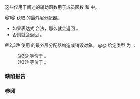 {{cpp/memory/scoped_allocator_adaptor/title|''outermost'', ''outermost-construct'', ''outermost-destroy''}}
{{cpp/memory/scoped_allocator_adaptor/navbar}}

{{dcl begin}}
{{dcla|num=1|anchor=outermost|expos=yes|1=
template&lt; class Alloc &gt;
/* 未指定 */ /*outermost*/( Alloc&amp;&amp; alloc = *this );
}}
{{dcla|num=2|anchor=outermost-construct|expos=yes|
template&lt; class T, class... Args &gt;
void /*outermost-construct*/( T* p, Args&amp;&amp;... args );
}}
{{dcla|num=3|anchor=outermost-destroy|expos=yes|
template&lt; class T &gt;
void /*outermost-destroy*/( T* p );
}}
{{dcl end}}

这些仅用于阐述的辅助函数用于成员函数 {{rlpf|construct}} 和 {{rlpf|destroy}} 中。

@1@ 获取 {{c|alloc}} 的最外层分配器。
* 如果表达式 {{c|alloc.outer_allocator()}} 合法，那么就会返回 {{box|{{tti|outermost}}{{sep}}{{c/core|(alloc.outer_allocator())}}}}。
* 否则就会返回 {{c|alloc}}。

@2,3@ 使用 {{c|*this}} 的最外层分配器构造或销毁对象。
@@ 给定类型 {{c/core|std::allocator_traits&lt;std::remove_reference_t&lt;decltype(}}{{tti|outermost}}{{sep}}{{c/core|())&gt;&gt;}} 为 {{tt|outermost_traits}}：
:@2@ 等价于 {{box|{{c/core|outermost_traits::construct(}}{{tti|outermost}}{{sep}}{{c/core|(), p, std::forward&lt;Args&gt;(args)...);}}}}。
:@3@ 等价于 {{box|{{c/core|outermost_traits::destroy(}}{{tti|outermost}}{{sep}}{{c/core|(), p);}}}}。

===缺陷报告===
{{dr list begin}}
{{dr list item|wg=lwg|dr=3116|std=C++11|before={{tti|outermost}} 的递归条件是&lt;br&gt;“{{c|alloc}} 拥有成员函数 {{tt|outer_allocator()}}”|after=将条件改为&lt;br&gt;表达式 {{c|alloc.outer_allocator()}} 合法”}}
{{dr list end}}

===参阅===
{{dsc begin}}
{{dsc inc|cpp/memory/allocator_traits/dsc construct}}
{{dsc inc|cpp/memory/allocator_traits/dsc destroy}}
{{dsc end}}

{{langlinks|de|es|fr|it|ja|pt|ru|zh}}